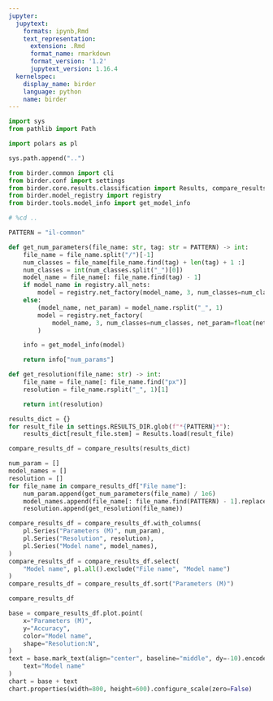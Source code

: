 ```yaml
---
jupyter:
  jupytext:
    formats: ipynb,Rmd
    text_representation:
      extension: .Rmd
      format_name: rmarkdown
      format_version: '1.2'
      jupytext_version: 1.16.4
  kernelspec:
    display_name: birder
    language: python
    name: birder
---
```


```python
import sys
from pathlib import Path

import polars as pl
```

```python
sys.path.append("..")
```

```python
from birder.common import cli
from birder.conf import settings
from birder.core.results.classification import Results, compare_results
from birder.model_registry import registry
from birder.tools.model_info import get_model_info
```

```python
# %cd ..
```

```python
PATTERN = "il-common"
```

```python
def get_num_parameters(file_name: str, tag: str = PATTERN) -> int:
    file_name = file_name.split("/")[-1]
    num_classes = file_name[file_name.find(tag) + len(tag) + 1 :]
    num_classes = int(num_classes.split("_")[0])
    model_name = file_name[: file_name.find(tag) - 1]
    if model_name in registry.all_nets:
        model = registry.net_factory(model_name, 3, num_classes=num_classes)
    else:
        (model_name, net_param) = model_name.rsplit("_", 1)
        model = registry.net_factory(
            model_name, 3, num_classes=num_classes, net_param=float(net_param)
        )

    info = get_model_info(model)

    return info["num_params"]
```

```python
def get_resolution(file_name: str) -> int:
    file_name = file_name[: file_name.find("px")]
    resolution = file_name.rsplit("_", 1)[1]

    return int(resolution)
```

```python
results_dict = {}
for result_file in settings.RESULTS_DIR.glob(f"*{PATTERN}*"):
    results_dict[result_file.stem] = Results.load(result_file)
```

```python
compare_results_df = compare_results(results_dict)
```

```python
num_param = []
model_names = []
resolution = []
for file_name in compare_results_df["File name"]:
    num_param.append(get_num_parameters(file_name) / 1e6)
    model_names.append(file_name[: file_name.find(PATTERN) - 1].replace("_", " "))
    resolution.append(get_resolution(file_name))
```

```python
compare_results_df = compare_results_df.with_columns(
    pl.Series("Parameters (M)", num_param),
    pl.Series("Resolution", resolution),
    pl.Series("Model name", model_names),
)
compare_results_df = compare_results_df.select(
    "Model name", pl.all().exclude("File name", "Model name")
)
compare_results_df = compare_results_df.sort("Parameters (M)")
```

```python
compare_results_df
```

```python
base = compare_results_df.plot.point(
    x="Parameters (M)",
    y="Accuracy",
    color="Model name",
    shape="Resolution:N",
)
text = base.mark_text(align="center", baseline="middle", dy=-10).encode(
    text="Model name"
)
chart = base + text
chart.properties(width=800, height=600).configure_scale(zero=False)
```

```python

```
